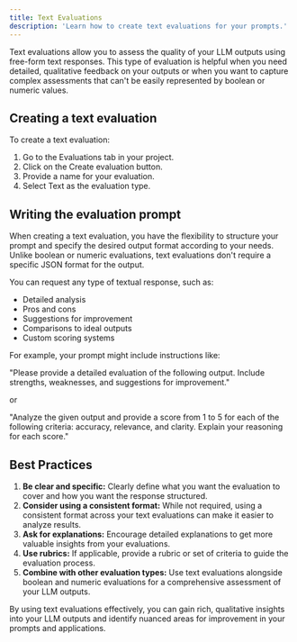 ```yaml
---
title: Text Evaluations
description: 'Learn how to create text evaluations for your prompts.'
---
```


Text evaluations allow you to assess the quality of your LLM outputs using free-form text responses. This type of evaluation is helpful when you need detailed, qualitative feedback on your outputs or when you want to capture complex assessments that can't be easily represented by boolean or numeric values.

## Creating a text evaluation

To create a text evaluation:

1. Go to the Evaluations tab in your project.
2. Click on the Create evaluation button.
3. Provide a name for your evaluation.
4. Select Text as the evaluation type.

## Writing the evaluation prompt

When creating a text evaluation, you have the flexibility to structure your prompt and specify the desired output format according to your needs. Unlike boolean or numeric evaluations, text evaluations don't require a specific JSON format for the output.

You can request any type of textual response, such as:

- Detailed analysis
- Pros and cons
- Suggestions for improvement
- Comparisons to ideal outputs
- Custom scoring systems

For example, your prompt might include instructions like:

"Please provide a detailed evaluation of the following output. Include strengths, weaknesses, and suggestions for improvement."

or

"Analyze the given output and provide a score from 1 to 5 for each of the following criteria: accuracy, relevance, and clarity. Explain your reasoning for each score."

## Best Practices

1. **Be clear and specific:** Clearly define what you want the evaluation to cover and how you want the response structured.
2. **Consider using a consistent format:** While not required, using a consistent format across your text evaluations can make it easier to analyze results.
3. **Ask for explanations:** Encourage detailed explanations to get more valuable insights from your evaluations.
4. **Use rubrics:** If applicable, provide a rubric or set of criteria to guide the evaluation process.
5. **Combine with other evaluation types:** Use text evaluations alongside boolean and numeric evaluations for a comprehensive assessment of your LLM outputs.

By using text evaluations effectively, you can gain rich, qualitative insights into your LLM outputs and identify nuanced areas for improvement in your prompts and applications.
